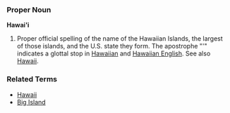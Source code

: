 ===Proper Noun===
'''Hawai'i'''

# Proper official spelling of the name of the Hawaiian Islands, the largest of those islands, and the U.S. state they form.  The apostrophe "'" indicates a glottal stop in [[Hawaiian]] and [[Hawaiian English]]. See also [[Hawaii]].

===Related Terms===
*[[Hawaii]]
*[[Big Island]]